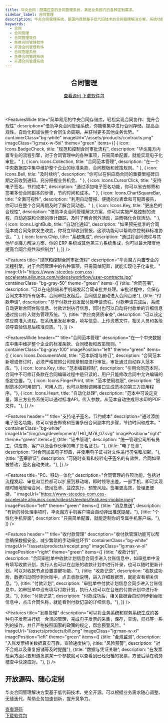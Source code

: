 ```yaml
---
title: 华炎合同：随需应变的合同管理系统，满足业务部门的各种定制需求。
sidebar_label: 合同管理
description: 华炎合同管理系统，是国内首款基于低代码技术的合同管理解决方案，系统功能涵盖合同订立、执行、跟踪、变更、验收、付款、监督、统计的整个管理过程，并提供低代码开发工具华炎魔方，通过调整配置文件就能调整合同台账、业务字段、审批流程、统计报表等，快速满足业务部门的个性化需求。
keywords:
  - 合同
  - 合同管理
  - 合同管理软件
  - 免费合同管理软件
  - 开源合同管理软件
  - 合同管理系统
  - 免费合同管理系统
  - 开源合同管理系统
---
```





<header class="py-6 border-b border-gray-200">
  <div class="max-w-7xl mx-auto px-4 sm:px-6 lg:px-8">
    <div class="md:flex md:items-center md:justify-between">
      <div class="flex-1 min-w-0">
        <h2 class="text-2xl font-bold leading-7 text-gray-900 sm:text-3xl sm:truncate">
          合同管理
        </h2>
      </div>
      <div class="mt-4 flex md:mt-0 md:ml-4">
        <a href="https://github.com/steedos/steedos-app-contract" class="inline-flex items-center px-4 py-2 border border-gray-300 rounded-md shadow-sm text-sm font-medium text-gray-700 bg-white hover:bg-gray-50 focus:outline-none focus:ring-2 focus:ring-offset-2 focus:ring-indigo-500">
          查看源码
        </a>
        <a href="https://github.com/steedos/steedos-app-contract/releases" class="ml-3 inline-flex items-center px-4 py-2 border border-transparent rounded-md shadow-sm text-sm font-medium text-white bg-indigo-600 hover:bg-indigo-700 hover:text-white focus:outline-none focus:ring-2 focus:ring-offset-2 focus:ring-indigo-500">
          下载软件包
        </a>
      </div>
    </div>
  </div>
</header>


<FeaturesWide
  title="简单易用的中央合同存储库，轻松实现合同协作、提升合规性"
  description="借助华炎合同管理系统，你能够集中进行合同存储，提高合规性，自动化和加快整个合同生命周期，并获得更多其他业务优势。"
  containerClass="bg-white"
  imageUrl="/assets/products/contracts.png"
  imageClass="lg:max-w-5xl"
  theme="green"
  items={[
    {
      icon: Icons.BadgeCheck,
      title: "规范和控制合同审批流程", 
      description: "华炎魔方内置专业的流程引擎，对于合同管理中的各种事项，只需简单配置，就能实现电子化审批。"
    },
    {
      icon: Icons.Collection,
      title: "合同范本管理", 
      description: "在一个中央数据库中集中维护整个企业的标准条款、合同模板和政策规则。"
    },
    {
      icon: Icons.Bell,
      title: "及时续约", 
      description: "你可以在供应商合同的重要里程碑日期之前收到通知，充分把握业务机会。"
    },
    {
      icon: Icons.CursorClick,
      title: "支持电子签名，节约成本", 
      description: "通过添加电子签名功能，你可以省去邮寄和签署多份合同副本的步骤，节约时间和成本。"
    },
    {
      icon: Icons.ChartSquareBar,
      title: "全面可视性", 
      description: "利用自动警报、便捷的仪表盘和可配置报告，你可以在整个合同周期及时了解合同动态。"
    },
    {
      icon: Icons.Key,
      title: "更出色的合规性", 
      description: "借助华炎合同管理解决方案，你可以实施严格控制的流程、自动追踪和全面的审计跟踪，及时了解合同外活动，进而强化合规活动。"
    },
    {
      icon: Icons.LightBulb,
      title: "自动化通知", 
      description: "如果预先批准的合同范本或合同条款发生改变，你将立即收到警报。这项功能可以帮助你控制非标准协议。"
    },
    {
      icon: Icons.Chip,
      title: "系统集成", 
      description: "通过将合同流程与其他华炎魔方解决方案、你的 ERP 系统或其他第三方系统集成，你可以最大限度地提高合同合规性和控制力"
    },
  ]}
/>

<Features 
  title="规范和控制合同审批流程"
  description="华炎魔方内置专业的流程引擎，对于合同管理中的各种事项，只需简单配置，就能实现电子化审批。"
  imageUrl="https://www-steedos-com.oss-accelerate.aliyuncs.com/videos/workflow/user-contracts.jpg"
  containerClass="bg-gray-50"
  theme="green"
  items={[
    {title: "合同签署", description: "可以在电脑端和手机端发起合同审批并处理。审批过程中，会保存合同文本的所有版本。合同审批发起后，合同信息自动进入合同台账"},
    {title: "付款申请", description: "基于付款计划发起付款申请流程。付款申请完成后，系统自动更新合同台账信息、付款计划执行信息，同时也可以自动将付款单的详细信息通过接口传入财务管理系统。"},
    {title: "供应商资质审查", description: "可以设定供应商准入流程。在系统里发起审查，填写信息、上传资质文件，相关人员和各级领导查验信息后核准资质。"},
  ]}
/>


<FeaturesWide
  header=""
  title="合同范本管理"
  description="在一个中央数据库中集中维护整个企业的标准条款、合同模板和政策规则。"
  containerClass="bg-gray-100"
  imagePosition="left"
  theme="green"
  items={[
    {
      icon: Icons.DocumentAdd,
      title: "范本新增与修订", 
      description: "合同范本新增或修订时，必须严格按照公司规章制度进行审批，审批通过自动存入范本库。"},
    {
      icon: Icons.Key,
      title: "范本编辑控制", 
      description: "引用合同范本时，合同中不可修订条款在合同编辑过程中是只读的，用户只能修改合同中允许编辑的指定位置。"},
    {
      icon: Icons.FingerPrint,
      title: "范本使用权限", 
      description: "限制范本的可用部门、可用人员，也可以限制调用接口生成范本的第三方应用程序。"},
    {
      icon: Icons.Heart,
      title: "自动化处理", 
      description: "范本中可设定变量，第三方业务系统可以通过标准API，传入参数，从范本自动生成带水印的PDF文件。"},
  ]}
/>


<Features
  header=""
  title="支持电子签名，节约成本"
  description="通过添加电子签名功能，你可以省去邮寄和签署多份合同副本的步骤，节约时间和成本。"
  containerClass="bg-white"
  imageUrl="/img/svg/development/THG_M78_07.svg"
  imagePosition="right"
  theme="green"
  items={[
    {title: "证书管理", description: "统一管理公司所有员工、供应商、客户以及合作伙伴的电子签名证书。"},
    {title: "电子签章", description: "对合同加盖电子印章，并使用电子证书对文件进行签名和加密。"},
    {title: "签章验证", description: "可随时查看和校验电子签名的有效性。合同如果被篡改，签名自动失效。"},
  ]}
/>



<Features 
  title="PC、移动一体化"
  description="合同管理的各项功能，包括对流程发起、审批和监控都可以扩展到移动端，即时领导出差，一部手机，即可实现随时随地管理合同、使用签章、监控执行、预警风险。签署更高效，管理更便捷。"
  imageUrl="https://www-steedos-com.oss-accelerate.aliyuncs.com/videos/steedos/features-mobile.jpeg"
  imagePosition="left"
  theme="green"
  items={[
    {title: "消息推送", description: "有新的待处理事项时，华炎魔方手机客户端会自动弹出推送提醒。"},
    {title: "个性化手机界面", description: "只需简单配置，就能定制你的专属手机客户端。"},
  ]}
/>

<Features
  header=""
  title="收付款管理"
  description="收付款管理功能可以帮您确保数据安全，减少繁琐的手动审批环节"
  containerClass="bg-white"
  imageUrl="/assets/products/receipt.png"
  imageClass="lg:max-w-xl"
  imagePosition="right"
  theme="green"
  items={[
    {title: "收款计划", description: "合同审批单中收款计划信息会同步进入台账信息中，如审批单中没有填写收款计划，执行人也可以在台账的收款计划中进行补录，也可以随时更新计划。可以对收款节点设置提醒功能。"},
    {title: "收款记录", description: "收款成功后，数据自动同步到台账中，点击收款说明，进入详细数据页，就能查看相关信息。"},
    {title: "付款计划", description: "审批单中付款计划信息会同步进入台账信息中，如审批单中没有填写付款计划，执行人也可以在台账的付款计划中进行补录。"},
    {title: "付款记录", description: "付款成功后，相关数据会自动同步到台账信息中，点击合同名称，就能看到付款记录的详细信息。"},
  ]}
/>

<Features 
  title="发票管理"
  description="可以将业务系统和财务系统生成的各种电子发票进行统一合规的管理，完成电子发票的采集，保存，查询，归档等一系列的操作。并且严格按照国家的政策的规定，帮您预警风险。"
  imageUrl="/assets/products/bill.png"
  imageClass="lg:max-w-xl"
  imagePosition="left"
  theme="green"
  items={[
    {title: "合规监测", description: "入账发票相关数据真实可靠，查验速度快"},
    {title: "风险预警", description: "对不合规以及重复报销等及时提醒"},
    {title: "数据与凭证关联", description: "在发票检索方面只要知道发票某一个参数就可以查看到已经归档的发票，方便后续在税务稽查中快速应对。"},
  ]}
/>


<div class="bg-gray-200">
  <div class="max-w-screen-xl mx-auto text-center py-10 px-4 sm:px-6 lg:py-12 lg:px-8">
    <h2 class="text-3xl leading-9 font-extrabold tracking-tight text-gray-900 sm:text-4xl sm:leading-10">
      开放源码、随心定制
    </h2>
    <p class="mt-4 text-xl leading-7 text-gray-500 lg:mx-auto">
      华炎合同管理解决方案基于低代码技术、完全开源。可以根据业务需求随心调整、无缝迭代，帮助业务加速创新，提升竞争力。
    </p>
      <div class="mt-8 flex flex justify-center justify-start">
        <div class="rounded-md shadow">
          <a href="https://github.com/steedos/steedos-contracts-app" target="_blank" class="w-full flex items-center justify-center px-8 py-3 border border-transparent text-base leading-6 font-medium rounded-md text-white bg-green-600 hover:bg-green-500 hover:text-white focus:outline-none focus:border-green-700 focus:shadow-outline-green transition duration-150 ease-in-out md:py-4 md:text-lg md:px-10">
            查看源码
          </a>
        </div>
        <div class="ml-3 rounded-md shadow">
          <a href="https://github.com/steedos/steedos-app-contract/releases" target="_blank" class="w-full flex items-center justify-center px-8 py-3 border border-transparent text-base leading-6 font-medium rounded-md text-green-600 bg-white hover:text-green-500 focus:outline-none focus:border-green-300 focus:shadow-outline-green transition duration-150 ease-in-out md:py-4 md:text-lg md:px-10">
            下载软件包
          </a>
        </div>
      </div>
  </div>
</div>
